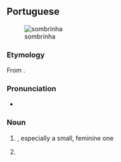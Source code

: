 ==Portuguese==
[[File:E Phillips Fox - The green parasol, 1912.jpg|thumb|sombrinha]]

===Etymology===
From {{af|pt|sombra|t1=shade; shadow|-inho|alt2=-inha}}.

===Pronunciation===
* {{a|PT|Brazil}} {{IPA|/sõ.ˈbɾi.ɲɐ/|lang=pt}}

===Noun===
{{pt-noun|f|s}}

# {{l|en|umbrella}} {{gloss|cloth-covered frame used for protection against rain or sunlight}}, especially a small, feminine one
#: {{syn|pt|guarda-chuva}}
# {{diminutive of|sombra|lang=pt}}